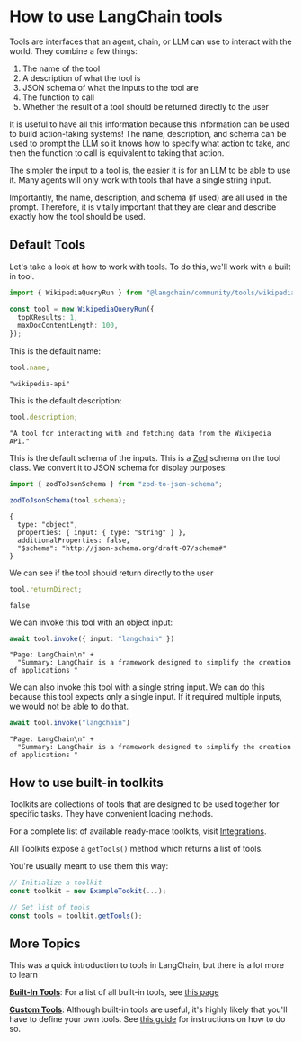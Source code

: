 # How to use LangChain tools

Tools are interfaces that an agent, chain, or LLM can use to interact with the world.
They combine a few things:

1. The name of the tool
2. A description of what the tool is
3. JSON schema of what the inputs to the tool are
4. The function to call 
5. Whether the result of a tool should be returned directly to the user

It is useful to have all this information because this information can be used to build action-taking systems! The name, description, and schema can be used to prompt the LLM so it knows how to specify what action to take, and then the function to call is equivalent to taking that action.

The simpler the input to a tool is, the easier it is for an LLM to be able to use it.
Many agents will only work with tools that have a single string input.

Importantly, the name, description, and schema (if used) are all used in the prompt. Therefore, it is vitally important that they are clear and describe exactly how the tool should be used.

## Default Tools

Let's take a look at how to work with tools. To do this, we'll work with a built in tool.


```typescript
import { WikipediaQueryRun } from "@langchain/community/tools/wikipedia_query_run";

const tool = new WikipediaQueryRun({
  topKResults: 1,
  maxDocContentLength: 100,
});
```

This is the default name:


```typescript
tool.name;
```



```output
"wikipedia-api"
```


This is the default description:


```typescript
tool.description;
```



```output
"A tool for interacting with and fetching data from the Wikipedia API."
```


This is the default schema of the inputs. This is a [Zod](https://zod.dev) schema on the tool class. We convert it to JSON schema for display purposes:


```typescript
import { zodToJsonSchema } from "zod-to-json-schema";

zodToJsonSchema(tool.schema);
```



```output
{
  type: "object",
  properties: { input: { type: "string" } },
  additionalProperties: false,
  "$schema": "http://json-schema.org/draft-07/schema#"
}
```


We can see if the tool should return directly to the user


```typescript
tool.returnDirect;
```



```output
false
```


We can invoke this tool with an object input:


```typescript
await tool.invoke({ input: "langchain" })
```



```output
"Page: LangChain\n" +
  "Summary: LangChain is a framework designed to simplify the creation of applications "
```


We can also invoke this tool with a single string input. 
We can do this because this tool expects only a single input.
If it required multiple inputs, we would not be able to do that.


```typescript
await tool.invoke("langchain")
```



```output
"Page: LangChain\n" +
  "Summary: LangChain is a framework designed to simplify the creation of applications "
```


## How to use built-in toolkits

Toolkits are collections of tools that are designed to be used together for specific tasks. They have convenient loading methods.

For a complete list of available ready-made toolkits, visit [Integrations](/oss/python/integrations/toolkits/).

All Toolkits expose a `getTools()` method which returns a list of tools.

You're usually meant to use them this way:

```ts
// Initialize a toolkit
const toolkit = new ExampleTookit(...);

// Get list of tools
const tools = toolkit.getTools();
```

## More Topics

This was a quick introduction to tools in LangChain, but there is a lot more to learn

**[Built-In Tools](/oss/python/integrations/tools/)**: For a list of all built-in tools, see [this page](/oss/python/integrations/tools/)
    
**[Custom Tools](/oss/python/how-to/custom_tools)**: Although built-in tools are useful, it's highly likely that you'll have to define your own tools. See [this guide](/oss/python/how-to/custom_tools) for instructions on how to do so.
